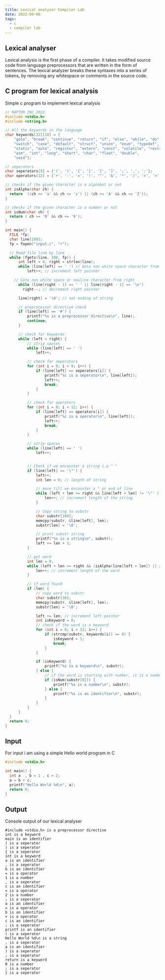 ```yaml
---
title: Lexical analyser Compiler Lab
date: 2022-09-06
tags:
  - c
  - compiler lab
---
```



## Lexical analyser

Lexical analysis is the first phase of a compiler. It takes modified source code from language
preprocessors that are written in the form of sentences. The lexical analyzer breaks these syntaxes
into a series of tokens, by removing any whitespace or comments in the source code.



## C program for lexical analysis

Simple c program to implement lexical analysis

```c title=lexicalAnalyser.c
// RAPTOR INC 2022
#include <stdio.h>
#include <string.h>

// All the keywords in the language
char keywords[32][10] = {
    "goto", "break", "continue", "return", "if", "else", "while", "do", "for",
    "switch", "case", "default", "struct", "union", "enum", "typedef", "sizeof",
    "static", "auto", "register", "extern", "const", "volatile", "restrict",
    "asm", "int", "long", "short", "char", "float", "double",
    "void"};

// seperators
char seperators[9] = {'(', ')', '{', '}', '[', ']', ';', ',', ':'};
char operators[12] = {'+', '-', '=', '!', '^', '&', '*', '/', '<', '>', '?', '|'};

// checks if the given character is a alphabet or not
int isAlpha(char ch) {
  return  ((ch >= 'a' && ch <= 'z') || (ch >= 'A' && ch <= 'Z'));
}

// checks if the given character is a number or not
int isNum(char ch) {
  return ( ch >= '0' && ch <= '9');
}

int main() {
  FILE *fp;
  char line[100];
  fp = fopen("input.c", "r");

  // Read file line by line
  while (fgets(line, 100, fp)) {
      int left = 0, right = strlen(line);
      while (line[left] == ' ') // Goto non white space character from left
          left++; // increment left pointer

    // Goto non white space or newline character from right
      while (line[right - 1] == ' ' || line[right - 1] == '\n')
        right--; // decrement right pointer

      line[right] = '\0'; // set ending of string

      // preprocessor directive check
      if (line[left] == '#') {
          printf("%s is a preprocessor directive\n", line);
          continue;
      }

      // check for keywords
      while (left < right) {
          // strip spaces
          while (line[left] == ' ')
              left++;

          // check for seperators
          for (int i = 0; i < 9; i++) {
              if (line[left] == seperators[i]) {
                  printf("%c is a seperator\n", line[left]);
                  left++;
                  break; 
              }
          }

          // check for operators
          for (int i = 0; i < 12; i++) {
              if (line[left] == operators[i]) {
                  printf("%c is a operator\n", line[left]);
                  left++;
                  break; 
              }
          }

          // strip spaces
          while (line[left] == ' ')
              left++;


          // Check if we encounter a string i.e " "
          if (line[left] == '\"') {
              left++;
              int len = 0; // length of string

              // move till we encounter a " or end of line
              while (left + len <= right && line[left + len] != '\"' ) {
                  len++; // increment length of the string
              }

              // Copy string to substr
              char substr[100];
              memcpy(substr, &line[left], len);
              substr[len] = '\0';

              // print substr string
              printf("%s is a string\n", substr);
              left += len + 1;
          }

          // get word
          int len = 0;
          while (left + len <= right && (isAlpha(line[left + len]) || isNum(line[left + len]))) {
              len++; // increment length of the word
          }

          // if word found
          if (len) {
              // copy word to substr
              char substr[30];
              memcpy(substr, &line[left], len);
              substr[len] = '\0';

              left += len; // increment left pointer
              int isKeyword = 0;
              // check if the word is a keyword
              for (int i = 0; i < 32; i++) {
                  if (strcmp(substr, keywords[i]) == 0) {
                      isKeyword = 1;
                      break;
                  }
              }

              if (isKeyword) {
                  printf("%s is a keyword\n", substr);
              } else {
                  // if the word is starting with number, it is a number else it is a identifier
                  if (isNum(substr[0])) {
                      printf("%s is a number\n", substr);
                  } else {
                      printf("%s is an identifier\n", substr);
                  }
              }
          }
      }
  }
  return 0;
}
```

## Input

For input i am using a simple Hello world program in C

```c:title=input.c
#include <stdio.h>

int main() {
  int a  , b = 1 , c = 2;
  a = b + c;
  printf("Hello World %d\n", a);
  return 0;
}
```

## Output

Console output of our lexical analyser

```txt:title=Console
#include <stdio.h> is a preprocessor directive
int is a keyword
main is an identifier
( is a seperator
) is a seperator
{ is a seperator
int is a keyword
a is an identifier
, is a seperator
b is an identifier
= is a operator
1 is a number
, is a seperator
c is an identifier
= is a operator
2 is a number
; is a seperator
a is an identifier
= is a operator
b is an identifier
+ is a operator
c is an identifier
; is a seperator
printf is an identifier
( is a seperator
Hello World %d\n is a string
, is a seperator
a is an identifier
) is a seperator
; is a seperator
return is a keyword
0 is a number
; is a seperator
} is a seperator
```

<ViewCount/>
